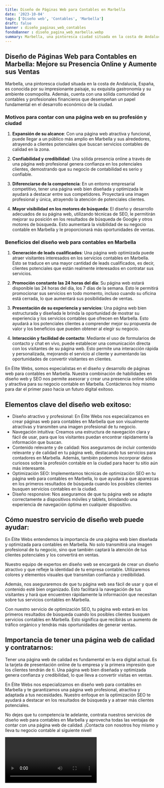 ```yaml
---
title: Diseño de Páginas Web para Contables en Marbella
date: '2023-10-04'
tags: ['Diseño web', 'Contables', 'Marbella']
draft: false
banner : diseño_paginas_web_contables
fondoBanner : diseño_pagina_web_marbella.webp
summary: Marbella, una pintoresca ciudad situada en la costa de Andalucía, España, es conocida por su impresionante paisaje, su exquisita gastronomía y su ambiente cosmopolita. Además, cuenta con una sólida comunidad de contables y profesionales financieros que desempeñan un papel fundamental en el desarrollo económico de la ciudad.
---
```


## Diseño de Páginas Web para Contables en Marbella: Mejore su Presencia Online y Aumente sus Ventas

Marbella, una pintoresca ciudad situada en la costa de Andalucía, España, es conocida por su impresionante paisaje, su exquisita gastronomía y su ambiente cosmopolita. Además, cuenta con una sólida comunidad de contables y profesionales financieros que desempeñan un papel fundamental en el desarrollo económico de la ciudad.

### Motivos para contar con una página web en su profesión y ciudad

1. **Expansión de su alcance**: Con una página web atractiva y funcional, puede llegar a un público más amplio en Marbella y sus alrededores, atrayendo a clientes potenciales que buscan servicios contables de calidad en la zona.

2. **Confiabilidad y credibilidad**: Una sólida presencia online a través de una página web profesional genera confianza en los potenciales clientes, demostrando que su negocio de contabilidad es serio y confiable.

3. **Diferenciarse de la competencia**: En un entorno empresarial competitivo, tener una página web bien diseñada y optimizada le ayudará a destacar entre sus competidores. Proyectará una imagen profesional y única, atrayendo la atención de potenciales clientes.

4. **Mayor visibilidad en los motores de búsqueda**: El diseño y desarrollo adecuados de su página web, utilizando técnicas de SEO, le permitirán mejorar su posición en los resultados de búsqueda de Google y otros motores de búsqueda. Esto aumentará la visibilidad de su negocio contable en Marbella y le proporcionará más oportunidades de ventas.

### Beneficios del diseño web para contables en Marbella

1. **Generación de leads cualificados**: Una página web optimizada puede atraer visitantes interesados en los servicios contables en Marbella. Esto se traduce en una mayor cantidad de leads cualificados, es decir, clientes potenciales que están realmente interesados en contratar sus servicios.

2. **Promoción constante las 24 horas del día**: Su página web estará disponible las 24 horas del día, los 7 días de la semana. Esto le permitirá promocionar sus servicios en todo momento, incluso cuando su oficina está cerrada, lo que aumentará sus posibilidades de ventas.

3. **Presentación de su experiencia y servicios**: Una página web bien estructurada y diseñada le brinda la oportunidad de mostrar su experiencia y los servicios contables que ofrecen en Marbella. Esto ayudará a los potenciales clientes a comprender mejor su propuesta de valor y los beneficios que pueden obtener al elegir su negocio.

4. **Interacción y facilidad de contacto**: Mediante el uso de formularios de contacto y chat en vivo, puede establecer una comunicación directa con los visitantes de su página web. Esto permite una interacción rápida y personalizada, mejorando el servicio al cliente y aumentando las oportunidades de convertir visitantes en clientes.

En Élite Webs, somos especialistas en el diseño y desarrollo de páginas web para contables en Marbella. Nuestra combinación de habilidades en diseño web y SEO nos permite asesorar y crear una presencia online sólida y atractiva para su negocio contable en Marbella. Contáctenos hoy mismo para dar el primer paso hacia un futuro digital exitoso.

<GifSeo />

<Cta />

## Elementos clave del diseño web exitoso:

- Diseño atractivo y profesional: En Élite Webs nos especializamos en crear páginas web para contables en Marbella que son visualmente atractivas y transmiten una imagen profesional de tu negocio.
- Navegación intuitiva: Creamos una estructura de navegación clara y fácil de usar, para que los visitantes puedan encontrar rápidamente la información que buscan.
- Contenido relevante y de calidad: Nos aseguramos de incluir contenido relevante y de calidad en tu página web, destacando tus servicios para contadores en Marbella. Además, también podemos incorporar datos curiosos sobre la profesión contable en la ciudad para hacer tu sitio aún más interesante.
- Optimización SEO: Implementamos técnicas de optimización SEO en tu página web para contables en Marbella, lo que ayudará a que aparezcas en los primeros resultados de búsqueda cuando los posibles clientes busquen servicios contables en la ciudad.
- Diseño responsive: Nos aseguramos de que tu página web se adapte correctamente a dispositivos móviles y tablets, brindando una experiencia de navegación óptima en cualquier dispositivo.

## Cómo nuestro servicio de diseño web puede ayudar:

En Élite Webs entendemos la importancia de una página web bien diseñada y optimizada para contables en Marbella. No solo transmitirá una imagen profesional de tu negocio, sino que también captará la atención de tus clientes potenciales y los convertirá en ventas.

Nuestro equipo de expertos en diseño web se encargará de crear un diseño atractivo y que refleje la identidad de tu empresa contable. Utilizaremos colores y elementos visuales que transmitan confianza y credibilidad.

Además, nos aseguraremos de que tu página web sea fácil de usar y que el contenido esté bien organizado. Esto facilitará la navegación de tus visitantes y hará que encuentren rápidamente la información que necesitan sobre tus servicios contables en Marbella.

Con nuestro servicio de optimización SEO, tu página web estará en los primeros resultados de búsqueda cuando los posibles clientes busquen servicios contables en Marbella. Esto significa que recibirás un aumento de tráfico orgánico y tendrás más oportunidades de generar ventas.

## Importancia de tener una página web de calidad y contratarnos:

Tener una página web de calidad es fundamental en la era digital actual. Es la tarjeta de presentación online de tu empresa y la primera impresión que los clientes tendrán de ti. Una página web bien diseñada y optimizada genera confianza y credibilidad, lo que lleva a convertir visitas en ventas.

En Élite Webs nos especializamos en diseño web para contables en Marbella y te garantizamos una página web profesional, atractiva y adaptada a tus necesidades. Nuestro enfoque en la optimización SEO te ayudará a destacar en los resultados de búsqueda y a atraer más clientes potenciales.

No dejes que tu competencia te adelante, contrata nuestros servicios de diseño web para contables en Marbella y aprovecha todas las ventajas de contar con una página web de calidad. ¡Contacta con nosotros hoy mismo y lleva tu negocio contable al siguiente nivel!

<Video />

<CtaBot job='Contables' city='Marbella'/>

<Gmaps query='Marbella+españa+maps' />